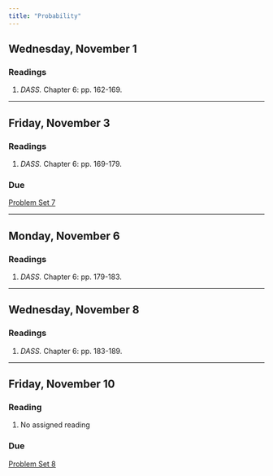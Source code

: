 ```yaml
---
title: "Probability"
---
```


[//]: <> (Need to write intro)

## Wednesday, November 1

### Readings 

1. *DASS.* Chapter 6: pp. 162-169.



---


## Friday, November 3

### Readings 

1. *DASS.* Chapter 6: pp. 169-179.


### Due

[Problem Set 7](/assignment/pset7.qmd)


---


## Monday, November 6

### Readings 

1. *DASS.* Chapter 6: pp. 179-183.


---


## Wednesday, November 8

### Readings 

1. *DASS.* Chapter 6: pp. 183-189.


---


## Friday, November 10

### Reading

1. No assigned reading

### Due

[Problem Set 8](/assignment/pset8.qmd)

 

